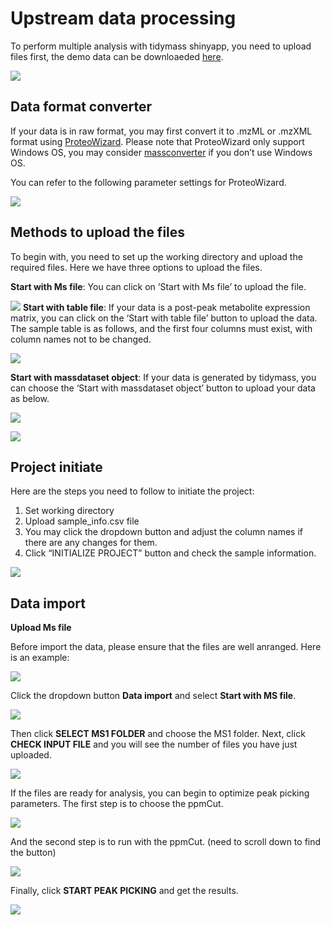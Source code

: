 # Upstream data processing

To perform multiple analysis with tidymass shinyapp, you need to upload files first, the demo data can be downloaeded [here](https://drive.google.com/file/d/10OmQjZApoqJcd163X5C67pij2yZGWHnF/view?usp=sharing).

![](figures/demo_data.png)


## Data format converter

If your data is in raw format, you may first convert it to .mzML or .mzXML format using [ProteoWizard](https://proteowizard.sourceforge.io). Please note that ProteoWizard only support Windows OS, you may consider [massconverter](https://massconverter.tidymass.org) if you don't use Windows OS.

You can refer to the following parameter settings for ProteoWizard.

![](figures/ProteoWizard.png)

## Methods to upload the files

To begin with, you need to set up the working directory and upload the required files. Here we have three options to upload the files.

**Start with Ms file**: 
You can click on ‘Start with Ms file’ to upload the file.

![](figures/select_ms.png)
**Start with table file**: If your data is a post-peak metabolite expression matrix, you can click on the ‘Start with table file’ button to upload the data. The sample table is as follows, and the first four columns must exist, with column names not to be changed. 

![](figures/table_upload.png)

**Start with massdataset object**: If your data is generated by tidymass, you can choose the ‘Start with massdataset object’ button to upload your data as below.

![](figures/object_page.png)

![](figures/object_upload.png)

## Project initiate

Here are the steps you need to follow to initiate the project:

1. Set working directory
2. Upload sample_info.csv file
3. You may click the dropdown button and adjust the column names if there are any changes for them.
4. Click "INITIALIZE PROJECT" button and check the sample information.

![](figures/project_initiate.png)

## Data import

**Upload Ms file**

Before import the data, please ensure that the files are well anranged. Here is an example:

![](figures/MS1_files.png)

Click the dropdown button **Data import** and select **Start with MS file**.

![](figures/MS_start.png)


Then click **SELECT MS1 FOLDER** and choose the MS1 folder. Next, click **CHECK INPUT FILE** and you will see the number of files you have just uploaded.

![](figures/select_ms.png)

If the files are ready for analysis, you can begin to optimize peak picking parameters. The first step is to choose the ppmCut.

![](figures/optimization_part1.png)

And the second step is to run with the ppmCut. (need to scroll down to find the button)

![](figures/optimization_part2.png)

Finally, click **START PEAK PICKING** and get the results.

![](figures/peak_picking.png)












